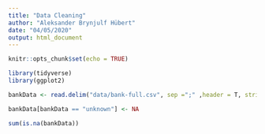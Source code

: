 ```yaml
---
title: "Data Cleaning"
author: "Aleksander Brynjulf Hübert"
date: "04/05/2020"
output: html_document
---
```


```r
knitr::opts_chunk$set(echo = TRUE)
```


```r
library(tidyverse)
library(ggplot2)
```

```r
bankData <- read.delim("data/bank-full.csv", sep =";" ,header = T, strip.white = TRUE)

bankData[bankData == "unknown"] <- NA

sum(is.na(bankData))
```


```r

```

